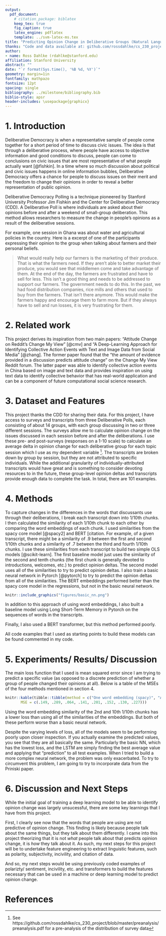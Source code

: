 ```yaml
---
output:
  pdf_document:
    # citation_package: biblatex
    keep_tex: true
    fig_caption: true
    latex_engine: pdflatex
    template: ../svm-latex-ms.tex
title: "Predicting Opinion Change in Deliberative Groups (Natural Language Processing)"
thanks: "Code and data available at: github.com/rossdahlke/cs_230_project"
author:
- name: Ross Dahlke (rdahlke@stanford.edu)
affiliation: Stanford University
abstract: ""
date: "`r format(Sys.time(), '%B %d, %Y')`"
geometry: margin=1in
fontfamily: mathpazo
fontsize: 12pt
spacing: single
bibliography: ../milestone/bibliography.bib
biblio-style: apsr
header-includes: \usepackage{graphicx}
---
```


# 1. Introduction

Deliberative Democracy is when a representative sample of people come together for a short period of time to discuss civic issues. The idea is that through a deliberative process, where people have access to objective information and good conditions to discuss, people can come to conclusions on civic issues that are most representative of what people actually want [@fishkin]. In a time where so much discussion about political and civic issues happens in online information bubbles, Deliberative Democracy offers a chance for people to discuss issues on their merit and the freedom to change their opinions in order to reveal a better representation of public opinion. 

Deliberative Democracy Polling is a technique pioneered by Stanford University Professor Jim Fishkin and the Center for Deliberative Democracy (CDD). A Deliberative Poll is where individuals are asked about their opinions before and after a weekend of small-group deliberation. This method allows researchers to measure the change in people's opinions as a result of the deliberative sessions. 

For example, one session in Ghana was about water and agricultural policies in the country. Here is a excerpt of one of the participants expressing their opinion to the group when talking about farmers and their personal beliefs.

> What would really help our farmers is the marketing of their produce. That is what the farmers need. If they aren’t able to better market their produce, you would see that middlemen come and take advantage of them. At the end of the day, the farmers are frustrated and have to sell for less. This isn’t a good thing and needs to be addressed to support our farmers. The government needs to do this. In the past, we had food distribution companies, rice mills and others that used to buy from the farmers. That isn’t there anymore. This would make the farmers happy and encourage them to farm more. But if they always have to sell and run losses, it is very frustrating for them.


  
# 2. Related work

This project derives its inspiration from two main papers: "Attitude Change on Reddit's Change My View" [@cmv] and "A Deep-Learning Approach for Identifying Collective Action Events with Text and Image Data from Social Media" [@zhang]. The former paper found that the "the amount of evidence provided in a discussion predicts attitude change" on the Change My View Reddit forum. The latter paper was able to identify collective action events in China based on image and text data and provides inspiration on using text data to identify collective behavior that has real-world application and can be a component of future computational social science research. 

# 3. Dataset and Features

This project thanks the CDD for sharing their data. For this project, I have access to surveys and transcripts from three Deliberative Polls, each consisting of about 14 groups, with each group discussing in two or three different sessions. The surveys allow me to calculate opinion change on the issues discussed in each session before and after the deliberations. I use these pre- and post-surveys (responses on a 1-10 scale) to calculate an average delta in opinion change for each deliberative group for each topic session which I use as my dependent variable ^[See https://github.com/rossdahlke/cs_230_project/blob/master/preanalysis/preanalysis.pdf  for a pre-analysis of the distribution of survey data]. The transcripts are broken down by group by session, but they are not attributed to specific individuals. While the additional granularity of individually-attributed transcripts would have great and is something to consider devoting resources to in the future, these group-level opinion deltas and transcripts provide enough data to complete the task. In total, there are 101 examples.

# 4. Methods

To capture changes in the differences in the words that discussants use through their deliberations, I break each transcript down into 1/10th chunks. I then calculated the similarity of each 1/10th chunk to each other by comparing the word embeddings of each chunk. I used similarities from the spacy core model [@spacy2] and BERT [citation. For example, of a given transcript, there might be a similarity of .9 between the first and second 1/10th chunks and a similarity of .7 between the third and fourth 1/10th chunks. I use these similarities from each transcript to build two simple OLS models [@scikit-learn]. The first baseline model just uses the similarity of the second and tenth chunks (the first chunk is generally devoted to introductions, welcomes, etc.) to predict opinion deltas. The second model uses all of the similarities to try to predict opinion deltas. I also train a basic neural network in Pytorch [@pytorch] to try to predict the opinion deltas from all of the similarities. The BERT embeddings performed better than the spacy core model in the regressions, but not in the basic neural network.  

```r
knitr::include_graphics("figures/basic_nn.png")
```

In addition to this approach of using word embeddings, I also built a baseline model using Long Short-Term Memory in Pytorch on the sequences of words in the transcripts. 

Finally, I also used a BERT transformer, but this method performed poorly. 

All code examples that I used as starting points to build these models can be found commented in my code. 

# 5. Experiments/ Results/ Discussion

The main loss function that I used is mean squared error since I am trying to predict a specific value (as opposed to a discrete prediction of whether a group of people changed their opinions at all). Below is a table of the MSEs of the four methods mentioned in section 4. 

```r
knitr::kable(tibble::tibble(method = c("One word embedding (spacy)", "All word embeddings (spacy)", "Basic NN (spacy)", "One word eembedding (BERT)", "All word embeddings (BERT)", "Basic NN (BERT)",  "LSTM", "BERT transformer"),
       MSE = c(.149, .289, .064, .141, .201, .152, .130, .227)))
```

Using the word embedding similarity of the 2nd and 10th 1/10th chunks has a lower loss than using all of the similarities of the embeddings. But both of these perform worse than a basic neural network. 

Despite the varying levels of loss, all of the models seem to be performing poorly upon closer inspection. If you actually examine the predicted values, you see that they are all basically the same. Particularly the basic NN, which has the lowest loss, and the LSTM are simply finding the best average value and applying that "prediction" to all test examples. When I tried to build a more complex neural network, the problem was only exacerbated. To try to circumvent this problem, I am going to try to incorporate data from the Priniski paper. 

\newpage

# 6. Discussion and Next Steps

While the initial goal of training a deep learning model to be able to identify opinion change was largely unsucessful, there are some key learnings that I have from this project.

First, I clearly see now that the words that people are using are not predictive of opinion change. This finding is likely because people talk about the same things, but they talk about them differently. I came into this project theorizing that it is not _what_ people talk about that predicts opinion change, it is _how_ they talk about it. As such, my next steps for this project will be to undertake feature engineering to extract linguistic features, such as polarity, subjectivity, incivility, and citation of data.

And so, my next steps would be using previously coded examples of polarizty/ sentiment, incivility, etc. and transformers to build the features necessary that can be used in a machine or deep learning model to predict opinion change. 

\newpage

# References

